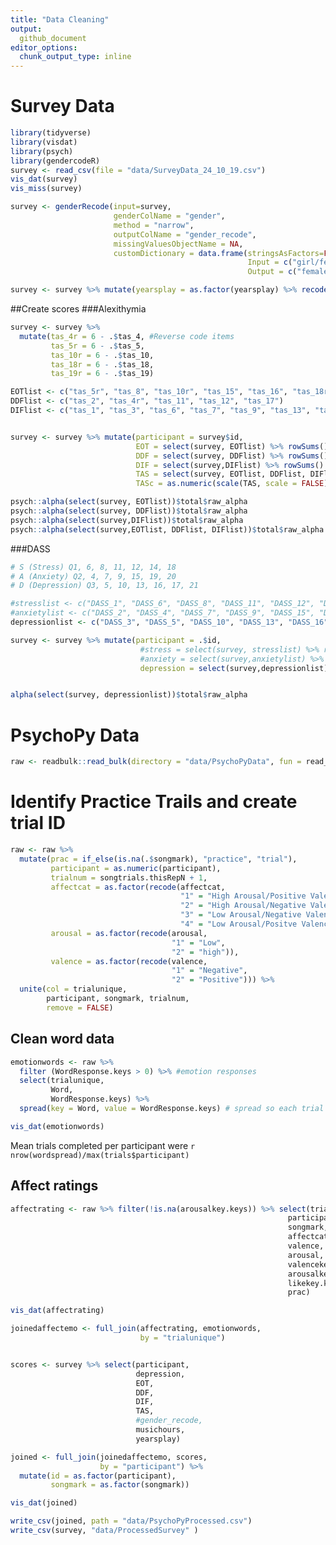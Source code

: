 ```yaml
---
title: "Data Cleaning"
output: 
  github_document
editor_options: 
  chunk_output_type: inline
---
```


# Survey Data 
```r
library(tidyverse)
library(visdat)
library(psych)
library(gendercodeR)
survey <- read_csv(file = "data/SurveyData_24_10_19.csv")
vis_dat(survey) 
vis_miss(survey) 

survey <- genderRecode(input=survey, 
                       genderColName = "gender", 
                       method = "narrow",
                       outputColName = "gender_recode", 
                       missingValuesObjectName = NA,
                       customDictionary = data.frame(stringsAsFactors=FALSE,
                                                     Input = c("girl/female"),
                                                     Output = c("female")))

survey <- survey %>% mutate(yearsplay = as.factor(yearsplay) %>% recode("6" = "5+"))
```

##Create scores 
###Alexithymia
```r
survey <- survey %>% 
  mutate(tas_4r = 6 - .$tas_4, #Reverse code items
         tas_5r = 6 - .$tas_5,
         tas_10r = 6 - .$tas_10,
         tas_18r = 6 - .$tas_18,
         tas_19r = 6 - .$tas_19)

EOTlist <- c("tas_5r", "tas_8", "tas_10r", "tas_15", "tas_16", "tas_18r", "tas_19r", "tas_20")
DDFlist <- c("tas_2", "tas_4r", "tas_11", "tas_12", "tas_17")
DIFlist <- c("tas_1", "tas_3", "tas_6", "tas_7", "tas_9", "tas_13", "tas_14")


survey <- survey %>% mutate(participant = survey$id,
                            EOT = select(survey, EOTlist) %>% rowSums() %>% as.numeric(),
                            DDF = select(survey, DDFlist) %>% rowSums() %>% as.numeric(),
                            DIF = select(survey,DIFlist) %>% rowSums() %>% as.numeric(),
                            TAS = select(survey, EOTlist, DDFlist, DIFlist) %>% rowSums() %>% as.numeric(),
                            TASc = as.numeric(scale(TAS, scale = FALSE)))

psych::alpha(select(survey, EOTlist))$total$raw_alpha
psych::alpha(select(survey, DDFlist))$total$raw_alpha
psych::alpha(select(survey,DIFlist))$total$raw_alpha
psych::alpha(select(survey,EOTlist, DDFlist, DIFlist))$total$raw_alpha 
```

###DASS
```r
# S (Stress) Q1, 6, 8, 11, 12, 14, 18
# A (Anxiety) Q2, 4, 7, 9, 15, 19, 20
# D (Depression) Q3, 5, 10, 13, 16, 17, 21 

#stresslist <- c("DASS_1", "DASS_6", "DASS_8", "DASS_11", "DASS_12", "DASS_14", "DASS_18")
#anxietylist <- c("DASS_2", "DASS_4", "DASS_7", "DASS_9", "DASS_15", "DASS_19", "DASS_20")
depressionlist <- c("DASS_3", "DASS_5", "DASS_10", "DASS_13", "DASS_16", "DASS_17", "DASS_21")

survey <- survey %>% mutate(participant = .$id,
                             #stress = select(survey, stresslist) %>% rowSums() ,
                             #anxiety = select(survey,anxietylist) %>% rowSums(),
                             depression = select(survey,depressionlist) %>% rowSums())


alpha(select(survey, depressionlist))$total$raw_alpha
```
# PsychoPy Data 

```r
raw <- readbulk::read_bulk(directory = "data/PsychoPyData", fun = read_csv)
```

# Identify Practice Trails and create trial ID
```r
raw <- raw %>% 
  mutate(prac = if_else(is.na(.$songmark), "practice", "trial"),
         participant = as.numeric(participant),
         trialnum = songtrials.thisRepN + 1,
         affectcat = as.factor(recode(affectcat,
                                      "1" = "High Arousal/Positive Valence",
                                      "2" = "High Arousal/Negative Valence",
                                      "3" = "Low Arousal/Negative Valence",
                                      "4" = "Low Arousal/Positve Valence")),
         arousal = as.factor(recode(arousal, 
                                    "1" = "Low",
                                    "2" = "high")),
         valence = as.factor(recode(valence,
                                    "1" = "Negative",
                                    "2" = "Positive"))) %>% 
  unite(col = trialunique,
        participant, songmark, trialnum,
        remove = FALSE)
```

## Clean word data 
```r
emotionwords <- raw %>% 
  filter (WordResponse.keys > 0) %>% #emotion responses
  select(trialunique,
         Word,
         WordResponse.keys) %>% 
  spread(key = Word, value = WordResponse.keys) # spread so each trial is only 1 column

vis_dat(emotionwords)
```

Mean trials completed per participant were  `r nrow(wordspread)/max(trials$participant)`

## Affect ratings
```r
affectrating <- raw %>% filter(!is.na(arousalkey.keys)) %>% select(trialunique,
                                                              participant,
                                                              songmark,
                                                              affectcat, 
                                                              valence,
                                                              arousal,
                                                              valencekey.keys,
                                                              arousalkey.keys,
                                                              likekey.keys,
                                                              prac)

vis_dat(affectrating)
```

```r
joinedaffectemo <- full_join(affectrating, emotionwords, 
                             by = "trialunique")


scores <- survey %>% select(participant, 
                            depression, 
                            EOT, 
                            DDF, 
                            DIF, 
                            TAS, 
                            #gender_recode, 
                            musichours, 
                            yearsplay)

joined <- full_join(joinedaffectemo, scores,
                    by = "participant") %>% 
  mutate(id = as.factor(participant),
         songmark = as.factor(songmark))

vis_dat(joined)

write_csv(joined, path = "data/PsychoPyProcessed.csv")
write_csv(survey, "data/ProcessedSurvey" )
```






